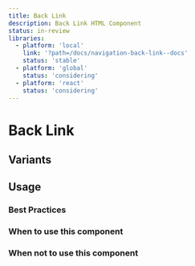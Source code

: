 ```yaml
---
title: Back Link
description: Back Link HTML Component
status: in-review
libraries:
  - platform: 'local'
    link: '?path=/docs/navigation-back-link--docs'
    status: 'stable'
  - platform: 'global'
    status: 'considering'
  - platform: 'react'
    status: 'considering'
---
```


# Back Link

<ComponentStatusBlock componentId="back-link" />

## Variants

## Usage

### Best Practices

### When to use this component

### When not to use this component
